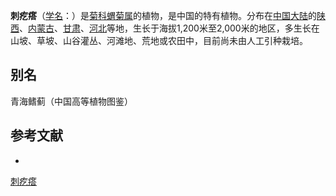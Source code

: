 {{Speciesbox
| name = 刺疙瘩
| status = 
| status_system = 
| image =
| genus = Olgaea
| species = tangutica
| authority = Iljin
}}

'''刺疙瘩'''（[[学名|学名]]：{{lang|la|''Olgaea tangutica''}}）是[[菊科|菊科]][[蝟菊属|蝟菊属]]的植物，是中国的特有植物。分布在[[中国大陆|中国大陆]]的[[陕西|陕西]]、[[内蒙古|内蒙古]]、[[甘肃|甘肃]]、[[河北|河北]]等地，生长于海拔1,200米至2,000米的地区，多生长在山坡、草坡、山谷灌丛、河滩地、荒地或农田中，目前尚未由人工引种栽培。

== 别名 ==
青海鳍蓟（中国高等植物图鉴）

== 参考文献 ==
<div class="references-small">
* {{cite web| url =http://www.bioinfo.cn/db05/KmzwSpecies.php?action=view&id=5108| title =刺疙瘩| work =《中国高等植物数据库全库》| publisher =中国科学院微生物研究所| author =昆明植物研究所| accessdate =2009-02-25| deadurl =yes| archiveurl =https://web.archive.org/web/20160305054947/http://www.bioinfo.cn/db05/KmzwSpecies.php?action=view&id=5108| archivedate =2016-03-05}}
</div>
{{Taxonbar|from=Q10898650}}

[[Category:蝟菊属|刺疙瘩]]


{{植物小作品}}